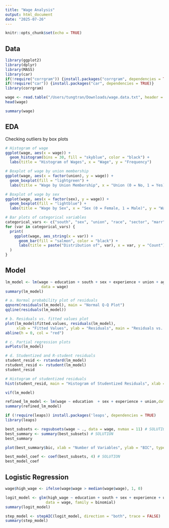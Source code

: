 ```yaml
---
title: "Wage Analysis"
output: html_document
date: "2025-07-26"
---
```


```r
knitr::opts_chunk$set(echo = TRUE)
```

## Data 
```r
library(ggplot2)
library(dplyr)
library(MASS)
library(car)
if(!require("corrgram")) {install.packages("corrgram", dependencies = TRUE)}
if(!require("car")) {install.packages("car", dependencies = TRUE)}
library(corrgram)

```

```r
wage <- read.table("/Users/tungtran/Downloads/wage.data.txt", header = TRUE)
head(wage)

```
```r
summary(wage)
```

## EDA

Checking outliers by box plots

```r
# Histogram of wage
ggplot(wage, aes(x = wage)) +
  geom_histogram(bins = 30, fill = "skyblue", color = "black") +
  labs(title = "Histogram of Wages", x = "Wage", y = "Frequency")
```

```r
# Boxplot of wage by union membership
ggplot(wage, aes(x = factor(union), y = wage)) +
  geom_boxplot(fill = "lightgreen") +
  labs(title = "Wage by Union Membership", x = "Union (0 = No, 1 = Yes)", y = "Wage")
```


```r
# Boxplot of wage by sex
ggplot(wage, aes(x = factor(sex), y = wage)) +
  geom_boxplot(fill = "lightblue") +
  labs(title = "Wage by Sex", x = "Sex (0 = Female, 1 = Male)", y = "Wage")
```


```r
# Bar plots of categorical variables
categorical_vars <- c("south", "sex", "union", "race", "sector", "marr")
for (var in categorical_vars) {
  print(
    ggplot(wage, aes_string(x = var)) +
      geom_bar(fill = "salmon", color = "black") +
      labs(title = paste("Distribution of", var), x = var, y = "Count")
  )
}
```
## Model 
```r
lm_model <- lm(wage ~ education + south + sex + experience + union + age + race + occupation + sector + marr,
                data = wage)
summary(lm_model)
```
```r
# a. Normal probability plot of residuals
qqnorm(residuals(lm_model), main = "Normal Q-Q Plot")
qqline(residuals(lm_model))
```
```r
# b. Residuals vs. fitted values plot
plot(lm_model$fitted.values, residuals(lm_model),
     xlab = "Fitted Values", ylab = "Residuals", main = "Residuals vs. Fitted Values")
abline(h = 0, col = "red")
```


```r
# c. Partial regression plots
avPlots(lm_model)
```


```r
# d. Studentized and R-student residuals
student_resid <- rstandard(lm_model)
rstudent_resid <- rstudent(lm_model)
student_resid 

```


```r
# Histogram of studentized residuals
hist(student_resid, main = "Histogram of Studentized Residuals", xlab = "Studentized Residuals")
```
```r
vif(lm_model)
```

```r
refined_lm_model <- lm(wage ~ education  + sex + experience + union,data = wage)
summary(refined_lm_model)
```

```r
if (!require(leaps)) install.packages('leaps', dependencies = TRUE)
library(leaps)

best_subsets <- regsubsets(wage ~ ., data = wage, nvmax = 11) # SOLUTION
best_summary <- summary(best_subsets) # SOLUTION
best_summary

plot(best_summary$bic, xlab = "Number of Variables", ylab = "BIC", type = "b") # SOLUTION
```
```r
best_model_coef <- coef(best_subsets, 4) # SOLUTION
best_model_coef 
```
## Logistic Regression
```r
wage$high_wage <- ifelse(wage$wage > median(wage$wage), 1, 0)

```

```r
logit_model <- glm(high_wage ~ education + south + sex + experience + union + age + race + occupation + sector + marr,
                  data = wage, family = binomial)
summary(logit_model)

```
```r
step_model <- stepAIC(logit_model, direction = "both", trace = FALSE)
summary(step_model)
```


